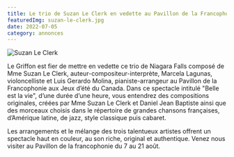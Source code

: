 ```yaml
---
title: Le trio de Suzan Le Clerk en vedette au Pavillon de la Francophonie
featuredImg: suzan-le-clerk.jpg
date: 2022-07-05
category: annonces
---
```

![Suzan Le Clerk](./suzan-le-clerk.jpg)

Le Griffon est fier de mettre en vedette ce trio de Niagara Falls composé de Mme Suzan Le Clerk, auteur-compositeur-interprète, Marcela Lagunas, violoncelliste et Luis Gerardo Molina, pianiste-arrangeur au Pavillon de la Francophonie aux Jeux d’été du Canada. Dans ce spectacle intitulé "Belle est la vie", d’une durée d’une heure, vous entendrez des compositions originales, créées par Mme Suzan Le Clerk et Daniel Jean Baptiste ainsi que des morceaux choisis dans le répertoire de grandes chansons françaises, d’Amérique latine, de jazz, style classique puis cabaret.

Les arrangements et le mélange des trois talentueux artistes offrent un spectacle haut en couleur, au son riche, original et authentique. Venez nous visiter au Pavillon de la francophonie du 7 au 21 août.